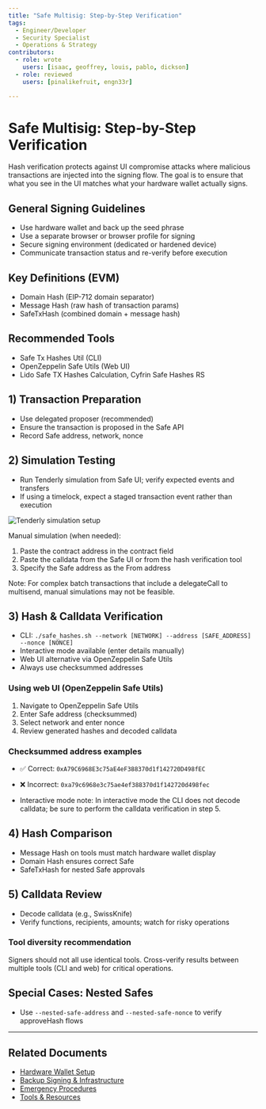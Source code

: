 ```yaml
---
title: "Safe Multisig: Step-by-Step Verification"
tags:
  - Engineer/Developer
  - Security Specialist
  - Operations & Strategy
contributors:
  - role: wrote
    users: [isaac, geoffrey, louis, pablo, dickson]
  - role: reviewed
    users: [pinalikefruit, engn33r]

---
```



<TagProvider>
<TagFilter />

# Safe Multisig: Step-by-Step Verification

<TagList tags={frontmatter.tags} />
<AttributionList contributors={frontmatter.contributors} />

Hash verification protects against UI compromise attacks where malicious transactions are injected into the signing flow. The goal is to ensure that what you see in the UI matches what your hardware wallet actually signs.

## General Signing Guidelines

- Use hardware wallet and back up the seed phrase
- Use a separate browser or browser profile for signing
- Secure signing environment (dedicated or hardened device)
- Communicate transaction status and re-verify before execution

## Key Definitions (EVM)

- Domain Hash (EIP-712 domain separator)
- Message Hash (raw hash of transaction params)
- SafeTxHash (combined domain + message hash)

## Recommended Tools

- Safe Tx Hashes Util (CLI)
- OpenZeppelin Safe Utils (Web UI)
- Lido Safe TX Hashes Calculation, Cyfrin Safe Hashes RS

## 1) Transaction Preparation

- Use delegated proposer (recommended)
- Ensure the transaction is proposed in the Safe API
- Record Safe address, network, nonce

## 2) Simulation Testing

- Run Tenderly simulation from Safe UI; verify expected events and transfers
- If using a timelock, expect a staged transaction event rather than execution

![Tenderly simulation setup](https://frameworks-static.s3.us-east-2.amazonaws.com/images/multisig-for-protocols/tenderly-simulation-setup.png)

Manual simulation (when needed):
1. Paste the contract address in the contract field
2. Paste the calldata from the Safe UI or from the hash verification tool
3. Specify the Safe address as the From address

Note: For complex batch transactions that include a delegateCall to multisend, manual simulations may not be feasible.

## 3) Hash & Calldata Verification

- CLI: `./safe_hashes.sh --network [NETWORK] --address [SAFE_ADDRESS] --nonce [NONCE]`
- Interactive mode available (enter details manually)
- Web UI alternative via OpenZeppelin Safe Utils
- Always use checksummed addresses

### Using web UI (OpenZeppelin Safe Utils)
1. Navigate to OpenZeppelin Safe Utils
2. Enter Safe address (checksummed)
3. Select network and enter nonce
4. Review generated hashes and decoded calldata

### Checksummed address examples
- ✅ Correct: `0xA79C6968E3c75aE4eF388370d1f142720D498fEC`
- ❌ Incorrect: `0xa79c6968e3c75ae4ef388370d1f142720d498fec`

- Interactive mode note: In interactive mode the CLI does not decode calldata; be sure to perform the calldata verification in step 5.

## 4) Hash Comparison

- Message Hash on tools must match hardware wallet display
- Domain Hash ensures correct Safe
- SafeTxHash for nested Safe approvals

## 5) Calldata Review

- Decode calldata (e.g., SwissKnife)
- Verify functions, recipients, amounts; watch for risky operations

### Tool diversity recommendation

Signers should not all use identical tools. Cross-verify results between multiple tools (CLI and web) for critical operations.

## Special Cases: Nested Safes

- Use `--nested-safe-address` and `--nested-safe-nonce` to verify approveHash flows

---

## Related Documents

- [Hardware Wallet Setup](/multisig-for-protocols/hardware-wallet-setup)
- [Backup Signing & Infrastructure](/multisig-for-protocols/backup-signing-and-infrastructure)
- [Emergency Procedures](/multisig-for-protocols/emergency-procedures)
- [Tools & Resources](/wallet-security/tools-&-resources)

</TagProvider>
<ContributeFooter />

